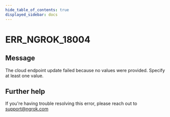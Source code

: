 ```yaml
---
hide_table_of_contents: true
displayed_sidebar: docs
---
```



# ERR_NGROK_18004

## Message

The cloud endpoint update failed because no values were provided. Specify at least one value.

<ErrorDetails error="err_ngrok_18004" />

## Further help

If you're having trouble resolving this error, please reach out to [support@ngrok.com](mailto:support@ngrok.com?subject=Help%20with%20ERR_NGROK_18004)
